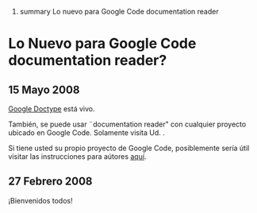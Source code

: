 ﻿#summary Lo nuevo para Google Code documentation reader
= Lo Nuevo para Google Code documentation reader? =

== 15 Mayo 2008 ==
[http://code.google.com/doctype Google Doctype] está vivo.

También, se puede usar ¨documentation reader" con cualquier proyecto ubicado en Google Code. Solamente visita Ud. {{{http://code.google.com/docreader/#p(cualquier-proyecto)}}}.

Si tiene usted su propio proyecto de Google Code, posiblemente sería útil visitar las instrucciones para aútores [http://code.google.com/docreader/#p(google-documentation-reader)s(google-documentation-reader)t(TipsForAuthors) aquí].

== 27 Febrero 2008 ==
¡Bienvenidos todos!
